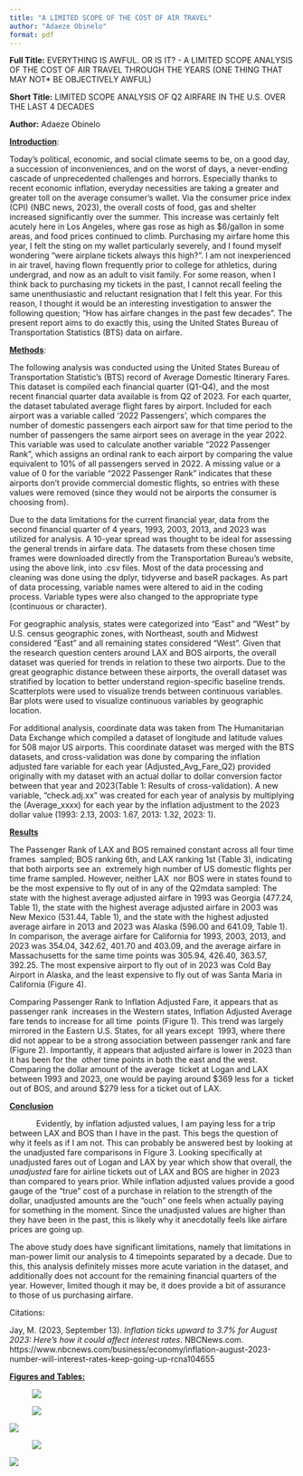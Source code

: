 ```yaml
---
title: "A LIMITED SCOPE OF THE COST OF AIR TRAVEL"
author: "Adaeze Obinelo"
format: pdf
---
```


**Full Title:** EVERYTHING IS AWFUL. OR IS IT? - A LIMITED SCOPE ANALYSIS OF THE COST OF AIR TRAVEL THROUGH THE YEARS (ONE THING THAT MAY NOT\* BE OBJECTIVELY AWFUL)

**Short Title:** LIMITED SCOPE ANALYSIS OF Q2 AIRFARE IN THE U.S. OVER THE LAST 4 DECADES

**Author:** Adaeze Obinelo

[**Introduction**]{.underline}:

Today's political, economic, and social climate seems to be, on a good day, a succession of inconveniences, and on the worst of days, a never-ending cascade of unprecedented challenges and horrors. Especially thanks to recent economic inflation, everyday necessities are taking a greater and greater toll on the average consumer's wallet. Via the consumer price index (CPI) (NBC news, 2023), the overall costs of food, gas and shelter increased significantly over the summer. This increase was certainly felt acutely here in Los Angeles, where gas rose as high as \$6/gallon in some areas, and food prices continued to climb. Purchasing my airfare home this year, I felt the sting on my wallet particularly severely, and I found myself wondering "were airplane tickets always this high?". I am not inexperienced in air travel, having flown frequently prior to college for athletics, during undergrad, and now as an adult to visit family. For some reason, when I think back to purchasing my tickets in the past, I cannot recall feeling the same unenthusiastic and reluctant resignation that I felt this year. For this reason, I thought it would be an interesting investigation to answer the following question; "How has airfare changes in the past few decades". The present report aims to do exactly this, using the United States Bureau of Transportation Statistics (BTS) data on airfare.

[**Methods**]{.underline}:

The following analysis was conducted using the United States Bureau of Transportation Statistic's (BTS) record of Average Domestic Itinerary Fares. This dataset is compiled each financial quarter (Q1-Q4), and the most recent financial quarter data available is from Q2 of 2023. For each quarter, the dataset tabulated average flight fares by airport. Included for each airport was a variable called '2022 Passengers', which compares the number of domestic passengers each airport saw for that time period to the number of passengers the same airport sees on average in the year 2022. This variable was used to calculate another variable "2022 Passenger Rank", which assigns an ordinal rank to each airport by comparing the value equivalent to 10% of all passengers served in 2022. A missing value or a value of 0 for the variable "2022 Passenger Rank" indicates that these airports don't provide commercial domestic flights, so entries with these values were removed (since they would not be airports the consumer is choosing from).

Due to the data limitations for the current financial year, data from the second financial quarter of 4 years, 1993, 2003, 2013, and 2023 was utilized for analysis. A 10-year spread was thought to be ideal for assessing the general trends in airfare data. The datasets from these chosen time frames were downloaded directly from the Transportation Bureau's website, using the above link, into .csv files. Most of the data processing and cleaning was done using the dplyr, tidyverse and baseR packages. As part of data processing, variable names were altered to aid in the coding process. Variable types were also changed to the appropriate type (continuous or character).   

For geographic analysis, states were categorized into "East" and "West" by U.S. census geographic zones, with Northeast, south and Midwest considered "East" and all remaining states considered "West". Given that the research question centers around LAX and BOS airports, the overall dataset was queried for trends in relation to these two airports. Due to the great geographic distance between these airports, the overall dataset was stratified by location to better understand region-specific baseline trends. Scatterplots were used to visualize trends between continuous variables. Bar plots were used to visualize continuous variables by geographic location.

For additional analysis, coordinate data was taken from The Humanitarian Data Exchange which compiled a dataset of longitude and latitude values for 508 major US airports. This coordinate dataset was merged with the BTS datasets, and cross-validation was done by comparing the inflation adjusted fare variable for each year (Adjusted_Avg_Fare_Q2) provided originally with my dataset with an actual dollar to dollar conversion factor between that year and 2023(Table 1: Results of cross-validation). A new variable, "check.adj.xx" was created for each year of analysis by multiplying the (Average_xxxx) for each year by the inflation adjustment to the 2023 dollar value (1993: 2.13, 2003: 1.67, 2013: 1.32, 2023: 1).

[**Results**]{.underline}

The Passenger Rank of LAX and BOS remained constant across all four time frames  sampled; BOS ranking 6th, and LAX ranking 1st (Table 3), indicating that both airports see an  extremely high number of US domestic flights per time frame sampled. However, neither LAX  nor BOS were in states found to be the most expensive to fly out of in any of the Q2mdata sampled: The state with the highest average adjusted airfare in 1993 was Georgia (477.24, Table 1), the state with the highest average adjusted airfare in 2003 was New Mexico (531.44, Table 1), and the state with the highest adjusted average airfare in 2013 and 2023 was Alaska (596.00 and 641.09, Table 1). In comparison, the average airfare for California for 1993, 2003, 2013, and 2023 was 354.04, 342.62, 401.70 and 403.09, and the average airfare in Massachusetts for the same time points was 305.94, 426.40, 363.57, 392.25. The most expensive airport to fly out of in 2023 was Cold Bay Airport in Alaska, and the least expensive to fly out of was Santa Maria in California (Figure 4). 

Comparing Passenger Rank to Inflation Adjusted Fare, it appears that as passenger rank  increases in the Western states, Inflation Adjusted Average fare tends to increase for all time  points (Figure 1). This trend was largely mirrored in the Eastern U.S. States, for all years except  1993, where there did not appear to be a strong association between passenger rank and fare  (Figure 2). Importantly, it appears that adjusted airfare is lower in 2023 than it has been for the  other time points in both the east and the west. Comparing the dollar amount of the average  ticket at Logan and LAX between 1993 and 2023, one would be paying around \$369 less for a  ticket out of BOS, and around \$279 less for a ticket out of LAX.

[**Conclusion**]{.underline}

            Evidently, by inflation adjusted values, I am paying less for a trip between LAX and BOS than I have in the past. This begs the question of why it feels as if I am not. This can probably be answered best by looking at the unadjusted fare comparisons in Figure 3. Looking specifically at unadjusted fares out of Logan and LAX by year which show that overall, the *unadjusted* fare for airline tickets out of LAX and BOS are higher in 2023 than compared to years prior. While inflation adjusted values provide a good gauge of the "true" cost of a purchase in relation to the strength of the dollar, unadjusted amounts are the "ouch" one feels when actually paying for something in the moment. Since the unadjusted values are higher than they have been in the past, this is likely why it anecdotally feels like airfare prices are going up.

The above study does have significant limitations, namely that limitations in man-power limit our analysis to 4 timepoints separated by a decade. Due to this, this analysis definitely misses more acute variation in the dataset, and additionally does not account for the remaining financial quarters of the year. However, limited though it may be, it does provide a bit of assurance to those of us purchasing airfare.

Citations:

Jay, M. (2023, September 13). *Inflation ticks upward to 3.7% for August 2023: Here's how it could affect interest rates*. NBCNews.com. https://www.nbcnews.com/business/economy/inflation-august-2023-number-will-interest-rates-keep-going-up-rcna104655

[**Figures and Tables:**]{.underline}

![![](images/Table2a.png)](images/Table1.png)

![![](images/Table3.png)](images/Table2b.png)

![](images/Fig1-01.png)

![![](images/Fig3-01.png)](images/Fig2-01.png)

![](images/Fig4-01.png)
